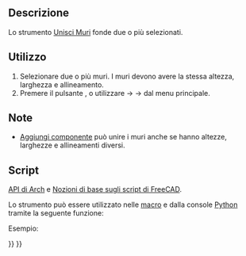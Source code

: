 <languages/>

<div class="mw-translate-fuzzy">
{{Docnav/it
|[[Arch_CloseHoles/it|Chiudi fori]]
|[[Arch_Check/it|Controlla]]
|[[Arch_Workbench/it|Arch]]
|IconL=Arch_CloseHoles.svg
|IconR=Arch_Check.svg
|IconC=Workbench_Arch.svg
}}
</div>

<div class="mw-translate-fuzzy">
{{GuiCommand
|Name=Arch MergeWalls
|Name/it=Unisci Muri
|MenuLocation=Arch → Utilità → Unisci Muri
|Workbenches=[[Arch_Workbench/it|Arch]]
|SeeAlso=[[Arch_Wall/it|Muro]]
}}
</div>

<span id="Description"></span>
==Descrizione==

<div class="mw-translate-fuzzy">
Lo strumento [[Arch_MergeWalls/it|Unisci Muri]] fonde due o più {{Button|[[Image: Arch_Wall.svg|16px]] [[Arch_Wall/it|Muri]]}} selezionati.
</div>

<span id="Usage"></span>
== Utilizzo == 

<div class="mw-translate-fuzzy">
# Selezionare due o più muri. I muri devono avere la stessa altezza, larghezza e allineamento.
# Premere il pulsante {{KEY|[[Image:Arch MergeWalls.svg|16px]]}}, o utilizzare  {{KEY|Arch}} → {{KEY|Utilità}} → {{KEY|[[Image:Arch MergeWalls.svg|16px]] [[Arch MergeWalls/it|Unisci Muri]]}} dal menu principale.
</div>

<span id="Notes"></span>
== Note ==

* [[Arch_Add/it|Aggiungi componente]] può unire i muri anche se hanno altezze, larghezze e allineamenti diversi.

<span id="Scripting"></span>
== Script ==

{{Emphasis|Vedere anche:}} [[Arch_API/it|API di Arch]] e [[FreeCAD_Scripting_Basics/it|Nozioni di base sugli script di FreeCAD]].

Lo strumento può essere utilizzato nelle [[Macros/it|macro]] e dalla console [[Python/it|Python]] tramite la seguente funzione:

{{Code|code=
base = joinWalls(walls, delete=False)
}}

Esempio:

{{Code|code=
import FreeCAD, Draft, Arch

p1 = FreeCAD.Vector(0, 0, 0)
p2 = FreeCAD.Vector(2000, 0, 0)
baseline = Draft.makeLine(p1, p2)
Wall1 = Arch.makeWall(baseline, length=None, width=150, height=2000)
FreeCAD.ActiveDocument.recompute()

Wall2 = Arch.makeWall(None, length=2000, width=200, height=1000)
FreeCAD.ActiveDocument.recompute() 

base = Arch.joinWalls([Wall1, Wall2])
}}


<div class="mw-translate-fuzzy">
{{Docnav/it
|[[Arch_CloseHoles/it|Chiudi fori]]
|[[Arch_Check/it|Controlla]]
|[[Arch_Workbench/it|Arch]]
|IconL=Arch_CloseHoles.svg
|IconR=Arch_Check.svg
|IconC=Workbench_Arch.svg
}}
</div>

{{BIM_Tools_navi{{#translation:}}}}
{{Userdocnavi{{#translation:}}}}